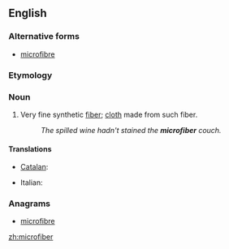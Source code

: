 ==English==

===Alternative forms===
* [[microfibre]]

===Etymology===
{{prefix|micro|fiber}}

===Noun===
{{en-noun}}

# Very fine synthetic [[fiber]]; [[cloth]] made from such fiber.
#: ''The spilled wine hadn't stained the '''microfiber''' couch.''

====Translations====
{{trans-top|particularly fine fiber}}
* [[Catalan]]: {{t|ca|microfibra|f}}
{{trans-mid}}
* Italian: {{t-|it|microfibra|f}}
{{trans-bottom}}

===Anagrams===
* [[microfibre#English|microfibre]]

[[zh:microfiber]]